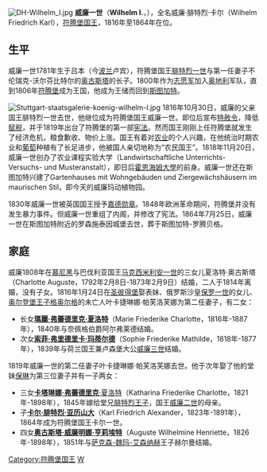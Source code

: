 {{Infobox royalty
| name         = 威廉一世
| image        = König Wilhelm I Württ.jpg
| succession   = [[符腾堡统治者列表|符腾堡国王]]
| reign        = 1816年10月30日 — 1864年6月25日
| predecessor  = [[腓特烈一世_(符騰堡)|腓特烈一世]]
| successor    = [[卡爾一世_(符騰堡)|卡爾一世]]
| birth_date   = {{birth date|1781|9|27}}
| birth_place  = {{flag|Kingdom of Prussia}}[[盧賓|盧賓]]
| death_date   = {{death date and age|1864|6|25|1781|9|27}}
| death_place  = {{flag|German Confederation}}[[符腾堡王国|符腾堡王国]][[斯图加特|斯图加特]]
| burial_date  = 1864年6月30日
| burial_place = [[符騰堡山頂墓堂|符騰堡山頂墓堂]]
| spouse       = {{marriage|[[卡羅琳·奧古斯塔_(巴伐利亞)|巴伐利亞的卡羅琳·奧古斯塔]]|1808|1814|reason=離婚}}<br>{{marriage|[[葉卡捷琳娜·巴甫洛夫娜女大公|葉卡捷琳娜·巴甫洛夫娜女大公]]|1816|1819|reason=妻逝}}<br>{{marriage|[[符騰堡的保琳_(1800-1873)|符騰堡的保琳]]|1820}}
| issue        = [[瑪麗·弗蕾德里克·夏洛特|瑪麗·弗蕾德里克·夏洛特]]<br>荷蘭王后[[索菲_(符騰堡)|索菲]]<br>[[符騰堡的卡塔琳娜·弗蕾德里克|卡塔琳娜·弗蕾德里克]]<br>符騰堡國王[[卡爾一世_(符騰堡)|卡爾一世]]<br>[[符騰堡的奧古斯塔|奧古斯塔公主]]
| father       = [[腓特烈一世_(符騰堡)|符騰堡國王腓特烈一世]]
| mother       = [[不倫瑞克-沃爾芬比特爾的奧古斯塔|不倫瑞克-沃爾芬比特爾的奧古斯塔]]
| full name    = Friedrich Wilhelm Karl
}}

[[File:DH-Wilhelm_I.jpg|thumb]]
'''威廉一世'''（'''Wilhelm I.'''，{{bd|1781年|9月27日|1864年|6月25日|catIdx=W}}），全名威廉·腓特烈·卡尔（Wilhelm Friedrich Karl），[[符腾堡统治者列表|符腾堡国王]]，1816年至1864年在位。

== 生平 ==
威廉一世1781年生于吕本（今[[波兰|波兰]]卢宾），符腾堡国王[[腓特烈一世_(符腾堡)|腓特烈一世]]与第一任妻子不伦瑞克-沃尔芬比特尔的[[不倫瑞克-沃爾芬比特爾的奧古斯塔|奥古斯塔]]的长子。1800年作为[[志愿军|志愿军]]加入[[奥地利|奥地利]]军队，直到1806年[[符腾堡|符腾堡]]成为王国，他成为王储而回到[[斯图加特|斯图加特]]。

[[File:Stuttgart-staatsgalerie-koenig-wilhelm-I.jpg|thumb]]
1816年10月30日，威廉的父亲国王腓特烈一世去世，他继位成为符腾堡国王威廉一世。即位后宣布[[特赦令|特赦令]]，降低[[赋税|赋税]]，并于1819年出台了符腾堡的第一部[[宪法|宪法]]。然而国王刚刚上任符腾堡就发生了经济危机，粮食歉收、物价上涨。国王有着对[[农业|农业]]的个人兴趣，在他统治时期农业和[[葡萄|葡萄]]种植有了长足进步，他被国人亲切地称为“农民国王”。1818年11月20日，威廉一世创办了农业课程实验大学（Landwirtschaftliche Unterrichts- Versuchs- und Musteranstalt），即日后[[霍恩海姆大學|霍恩海姆大學]]的前身。威廉一世还在斯图加特兴建了Gartenhauses mit Wohngebäuden und Ziergewächshäusern im maurischen Stil，即今天的威廉玛动植物园。

1830年威廉一世被英国国王授予[[嘉德勋章|嘉德勋章]]。1848年欧洲革命期间，符腾堡并没有发生暴力事件。但威廉一世重组了内阁，并修改了宪法。1864年7月25日，威廉一世在斯图加特附近的罗森施泰因城堡去世，葬于斯图加特-罗腾贝格。

== 家庭 ==
威廉1808年在[[慕尼黑|慕尼黑]]与巴伐利亚国王[[马克西米利安一世_(巴伐利亚国王)|马克西米利安一世]]的三女儿夏洛特·奥古斯塔（Charlotte Auguste，1792年2月8日-1873年2月9日）结婚，二人于1814年离婚，没有子女。1816年1月24日在[[圣彼得堡|圣彼得堡]]娶表妹、俄罗斯沙皇[[保罗一世_(俄罗斯)|保罗一世]]的女儿、[[奥尔登堡统治者列表|奥尔登堡王子]][[格奥尔格_(奥尔登堡)|格奥尔格]]的未亡人叶卡捷琳娜·帕芙洛芙娜为第二任妻子，有二女：
* 长女'''[[瑪麗·弗蕾德里克·夏洛特|瑪麗·弗蕾德里克·夏洛特]]'''（Marie Friederike Charlotte，1816年-1887年），1840年与奈佩格伯爵阿尔弗莱德结婚。
* 次女'''[[符騰堡的索菲|索菲·弗里德里卡·玛蒂尔德]]'''（Sophie Friederike Mathilde，1818年-1877年），1839年与荷兰国王兼卢森堡大公[[威廉三世_(尼德蘭)|威廉三世]]结婚。

1819年威廉一世的第二任妻子叶卡捷琳娜·帕芙洛芙娜去世。他于次年娶了他的堂妹[[符騰堡的保琳_(1800-1873)|保琳]]为第三位妻子并有一子两女：
* 三女[[符騰堡的卡塔琳娜·弗蕾德里克|'''卡塔琳娜·弗蕾德里克'''·夏洛特]]（Katharina Friederike Charlotte，1821年-1898年），1845年嫁给堂兄[[腓特烈王子_(符騰堡)|腓特烈王子]]，国王[[威廉二世_(符腾堡)|威廉二世]]的母亲。
* 子'''[[卡尔一世_(符腾堡)|卡尔·腓特烈·亚历山大]]'''（Karl Friedrich Alexander，1823年-1891年），1864年成为符腾堡国王卡尔一世。
* 四女[[符騰堡的奧古斯塔|'''奥古斯塔·威廉明娜·亨莉埃特''']]（Auguste Wilhelmine Henriette，1826年-1898年），1851年与[[萨克森-魏玛-艾森纳赫|萨克森-魏玛-艾森纳赫]]王子赫尔曼结婚。


{{s-start}}
{{s-hou|[[符騰堡王朝|符騰堡王朝]]|1781年|9月27日|1864年|6月25日|name=威廉一世}}
{{s-reg|}}
{{S-bef|before=[[腓特烈一世_(符騰堡)|腓特烈一世]]}}
{{S-ttl|title=[[符騰堡統治者列表|符騰堡國王]]|years=1816年–1864年}}
{{S-aft|after=[[卡爾一世_(符騰堡)|卡爾一世]]}}
{{s-end}}


{{Authority control}}
[[Category:符腾堡国王|Category:符腾堡国王]]
[[Category:嘉德騎士|W]]